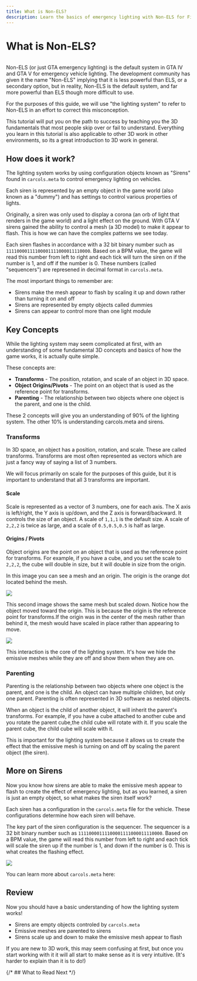 ```yaml
---
title: What is Non-ELS?
description: Learn the basics of emergency lighting with Non-ELS for FiveM and GTA vehicles.
---
```



# What is Non-ELS?

<img
  alt=''
  src='https://media0.giphy.com/media/v1.Y2lkPTc5MGI3NjExdnQ5cWpyenM0bzB0OXdsa2ptcHJjOXU5dmtwaHdnb2R3YmFsd29xaiZlcD12MV9pbnRlcm5hbF9naWZfYnlfaWQmY3Q9Zw/Vr3uWfDIud1mrw5Ohi/giphy.gif'
  className='nx-rounded-lg nx-mt-6'
/>

Non-ELS (or just GTA emergency lighting) is the default system in GTA IV and GTA V for emergency vehicle lighting.
The development community has given it the name "Non-ELS" implying that it is less powerful than ELS, or a secondary option, but in reality,
Non-ELS is the default system, and far more powerful than ELS though more difficult to use.

For the purposes of this guide, we will use "the lighting system" to refer to Non-ELS in an effort to correct this misconception.

This tutorial will put you on the path to success by teaching you the 3D fundamentals that most people skip over or fail to understand. Everything
you learn in this tutorial is also applicable to other 3D work in other environments, so its a great introduction to 3D work in general.

## How does it work?

The lighting system works by using configuration objects known as "Sirens" found in `carcols.meta` to control emergency lighting on vehicles.

Each siren is represented by an empty object in the game world (also known as a "dummy") and has settings to control various properties of lights.

Originally, a siren was only used to display a corona (an orb of light that renders in the game world) and a light effect on the ground.
With GTA V sirens gained the ability to control a mesh (a 3D model) to make it appear to flash. This is how we can have the complex patterns we see today.

Each siren flashes in accordance with a 32 bit binary number such as `11110000111100001111000011110000`. Based on a BPM value, the game will read this number
from left to right and each tick will turn the siren on if the number is 1, and off if the number is 0. These numbers (called "sequencers") are represened in
decimal format in `carcols.meta`.

The most important things to remember are:

- Sirens make the mesh appear to flash by scaling it up and down rather than turning it on and off
- Sirens are represented by empty objects called dummies
- Sirens can appear to control more than one light module

## Key Concepts

While the lighting system may seem complicated at first, with an understanding of some fundamental 3D concepts and basics of how the game works, it is actually quite simple.

These concepts are:

- **Transforms** - The position, rotation, and scale of an object in 3D space.
- **Object Origins/Pivots** - The point on an object that is used as the reference point for transforms.
- **Parenting** - The relationship between two objects where one object is the parent, and one is the child.

These 2 concepts will give you an understanding of 90% of the lighting system. The other 10% is understanding carcols.meta and sirens.

### Transforms

In 3D space, an object has a position, rotation, and scale. These are called transforms. Transforms are most often represented as vectors which are
just a fancy way of saying a list of 3 numbers.

We will focus primarily on scale for the purposes of this guide, but it is important to understand that all 3 transforms are important.

#### Scale

Scale is represented as a vector of 3 numbers, one for each axis. The X axis is left/right, the Y axis is up/down, and the Z axis is forward/backward.
It controls the size of an object. A scale of `1,1,1` is the default size. A scale of `2,2,2` is twice as large, and a scale of `0.5,0.5,0.5` is half as large.

#### Origins / Pivots

Object origins are the point on an object that is used as the reference point for transforms. For example, if you have a cube, and you set the scale to `2,2,2`,
the cube will double in size, but it will double in size from the origin.

In this image you can see a mesh and an origin. The origin is the orange dot located behind the mesh.

![](https://user-images.githubusercontent.com/48927090/204694490-6d12779d-c3ad-4ec1-aab8-2754bb0c48c6.png)

This second image shows the same mesh but scaled down. Notice how the object moved toward the origin. This
is because the origin is the reference point for transforms.If the origin was in the center of the mesh rather
than behind it, the mesh would have scaled in place rather than appearing to move.

![](https://user-images.githubusercontent.com/48927090/204694555-da1386b8-2d83-4f3d-90a0-ebdffc40f654.png)

This interaction is the core of the lighting system. It's how we hide the emissive meshes while they are off
and show them when they are on.

### Parenting

Parenting is the relationship between two objects where one object is the parent, and one is the child. An object
can have multiple children, but only one parent. Parenting is often represented in 3D software as nested objects.

When an object is the child of another object, it will inherit the parent's transforms. For example, if you have a
cube attached to another cube and you rotate the parent cube,the child cube will rotate with it. If you scale the
parent cube, the child cube will scale with it.

This is important for the lighting system because it allows us to create the effect that the emissive mesh is
turning on and off by scaling the parent object (the siren).

## More on Sirens

Now you know how sirens are able to make the emissive mesh appear to flash to create the effect of emergency lighting,
but as you learned, a siren is just an empty object, so what makes the siren itself work?

Each siren has a configuration in the `carcols.meta` file for the vehicle. These configurations determine how each
siren will behave.

The key part of the siren configuration is the sequencer. The sequencer is a 32 bit binary number such as
`11110000111100001111000011110000`. Based on a BPM value, the game will read this number from left to right and each
tick will scale the siren up if the number is 1, and down if the number is 0. This is what creates the flashing effect.

![](https://i.imgur.com/pjWJc6T.gif)

You can learn more about `carcols.meta` here:

<div className='nx-grid lg:nx-grid-cols-2 nx-gap-4 nx-mt-4'>
  <PageCard
    name='carcols.meta'
    description='Learn about the carcols.meta file and how it is used to configure emergency lighting.'
    link='/data-files/carcols'
  />
</div>

## Review

Now you should have a basic understanding of how the lighting system works!

- Sirens are empty objects controled by `carcols.meta`
- Emissive meshes are parented to sirens
- Sirens scale up and down to make the emissive mesh appear to flash

If you are new to 3D work, this may seem confusing at first, but once you start working with it it will all start
to make sense as it is very intuitive. (It's harder to explain than it is to do!)

{/* ## What to Read Next */}
